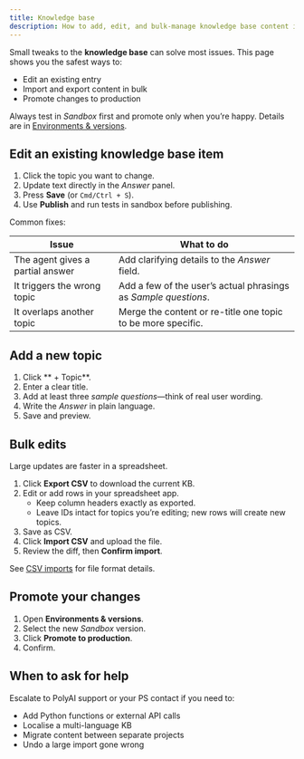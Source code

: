 ```yaml
---
title: Knowledge base
description: How to add, edit, and bulk-manage knowledge base content in a live PolyAI agent.
---
```


Small tweaks to the **knowledge base** can solve most issues. This page shows you the safest ways to:

- Edit an existing entry
- Import and export content in bulk
- Promote changes to production

<Tip> Always test in *Sandbox* first and promote only when you’re happy. Details are in [Environments & versions](/environments-and-versions/introduction). </Tip>

## Edit an existing knowledge base item

1. Click the topic you want to change.
2. Update text directly in the *Answer* panel.
3. Press **Save** (or `Cmd/Ctrl + S`).
4. Use **Publish** and run tests in sandbox before publishing.

Common fixes:

| Issue | What to do |
|-------|------------|
| The agent gives a partial answer | Add clarifying details to the *Answer* field. |
| It triggers the wrong topic | Add a few of the user’s actual phrasings as *Sample questions*. |
| It overlaps another topic | Merge the content or re-title one topic to be more specific. |

## Add a new topic

1. Click ** + Topic**.
2. Enter a clear title.
3. Add at least three *sample questions*—think of real user wording.
4. Write the *Answer* in plain language.
5. Save and preview.

## Bulk edits

Large updates are faster in a spreadsheet.

1. Click **Export CSV** to download the current KB.
2. Edit or add rows in your spreadsheet app.
   - Keep column headers exactly as exported.
   - Leave IDs intact for topics you’re editing; new rows will create new topics.
3. Save as CSV.
4. Click **Import CSV** and upload the file.
5. Review the diff, then **Confirm import**.

See [CSV imports](/essentials/imports) for file format details.

## Promote your changes

1. Open **Environments & versions**.
2. Select the new *Sandbox* version.
3. Click **Promote to production**.
4. Confirm.

## When to ask for help

Escalate to PolyAI support or your PS contact if you need to:

- Add Python functions or external API calls
- Localise a multi-language KB
- Migrate content between separate projects
- Undo a large import gone wrong
